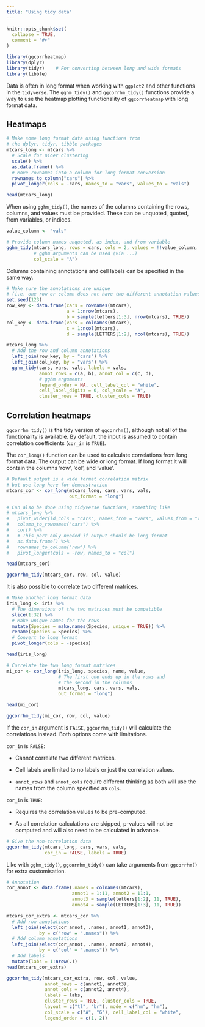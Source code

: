 ```yaml
---
title: "Using tidy data"
---
```


```r
knitr::opts_chunk$set(
  collapse = TRUE,
  comment = "#>"
)
```

```r
library(ggcorrheatmap)
library(dplyr)
library(tidyr)    # For converting between long and wide formats
library(tibble)
```

Data is often in long format when working with `ggplot2` and other functions in the `tidyverse`. The `gghm_tidy()` and `ggcorrhm_tidy()` functions provide a way to use the heatmap plotting functionality of `ggcorrheatmap` with long format data.

## Heatmaps

```r
# Make some long format data using functions from
# the dplyr, tidyr, tibble packages
mtcars_long <- mtcars %>%
  # Scale for nicer clustering
  scale() %>%
  as.data.frame() %>%
  # Move rownames into a column for long format conversion
  rownames_to_column("cars") %>%
  pivot_longer(cols = -cars, names_to = "vars", values_to = "vals")

head(mtcars_long)
```

When using `gghm_tidy()`, the names of the columns containing the rows, columns, and values must be provided. These can be unquoted, quoted, from variables, or indices.

```r
value_column <- "vals"

# Provide column names unquoted, as index, and from variable
gghm_tidy(mtcars_long, rows = cars, cols = 2, values = !!value_column,
          # gghm arguments can be used (via ...)
          col_scale = "A")
```

Columns containing annotations and cell labels can be specified in the same way.

```r
# Make sure the annotations are unique
# (i.e. one row or column does not have two different annotation values)
set.seed(123)
row_key <- data.frame(cars = rownames(mtcars),
                      a = 1:nrow(mtcars),
                      b = sample(letters[1:3], nrow(mtcars), TRUE))
col_key <- data.frame(vars = colnames(mtcars),
                      c = 1:ncol(mtcars),
                      d = sample(LETTERS[1:2], ncol(mtcars), TRUE))

mtcars_long %>%
  # Add the row and column annotations
  left_join(row_key, by = "cars") %>%
  left_join(col_key, by = "vars") %>%
  gghm_tidy(cars, vars, vals, labels = vals,
            annot_rows = c(a, b), annot_col = c(c, d),
            # gghm arguments
            legend_order = NA, cell_label_col = "white",
            cell_label_digits = 0, col_scale = "A",
            cluster_rows = TRUE, cluster_cols = TRUE)
```


## Correlation heatmaps

`ggcorrhm_tidy()` is the tidy version of `ggcorrhm()`, although not all of the functionality is available. By default, the input is assumed to contain correlation coefficients (`cor_in` is `TRUE`).

The `cor_long()` function can be used to calculate correlations from long format data. The output can be wide or long format. If long format it will contain the columns 'row', 'col', and 'value'.

```r
# Default output is a wide format correlation matrix
# but use long here for demonstration
mtcars_cor <- cor_long(mtcars_long, cars, vars, vals,
                       out_format = "long")

# Can also be done using tidyverse functions, something like
# mtcars_long %>%
#   pivot_wider(id_cols = "cars", names_from = "vars", values_from = "vals") %>%
#   column_to_rownames("cars") %>%
#   cor() %>%
#   # This part only needed if output should be long format
#   as.data.frame() %>%
#   rownames_to_column("row") %>%
#   pivot_longer(cols = -row, names_to = "col")

head(mtcars_cor)
```

```r
ggcorrhm_tidy(mtcars_cor, row, col, value)
```

It is also possible to correlate two different matrices.

```r
# Make another long format data
iris_long <- iris %>%
  # The dimensions of the two matrices must be compatible
  slice(1:32) %>%
  # Make unique names for the rows
  mutate(Species = make.names(Species, unique = TRUE)) %>%
  rename(species = Species) %>%
  # Convert to long format
  pivot_longer(cols = -species)

head(iris_long)
```

```r
# Correlate the two long format matrices
mi_cor <- cor_long(iris_long, species, name, value,
                   # The first one ends up in the rows and
                   # the second in the columns
                   mtcars_long, cars, vars, vals,
                   out_format = "long")

head(mi_cor)
```

```r
ggcorrhm_tidy(mi_cor, row, col, value)
```


If the `cor_in` argument is `FALSE`, `ggcorrhm_tidy()` will calculate the correlations instead. Both options come with limitations.

`cor_in` is `FALSE`:

* Cannot correlate two different matrices.

* Cell labels are limited to no labels or just the correlation values.

* `annot_rows` and `annot_cols` require different thinking as both will use the names from the column specified as `cols`.

`cor_in` is `TRUE`:

* Requires the correlation values to be pre-computed.

* As all correlation calculations are skipped, p-values will not be computed and will also need to be calculated in advance.

```r
# Give the non-correlation data
ggcorrhm_tidy(mtcars_long, cars, vars, vals,
              cor_in = FALSE, labels = TRUE)
```

Like with `gghm_tidy()`, `ggcorrhm_tidy()` can take arguments from `ggcorrhm()` for extra customisation.

```r
# Annotation
cor_annot <- data.frame(.names = colnames(mtcars),
                        annot1 = 1:11, annot2 = 11:1,
                        annot3 = sample(letters[1:2], 11, TRUE),
                        annot4 = sample(LETTERS[1:3], 11, TRUE))

mtcars_cor_extra <- mtcars_cor %>%
  # Add row annotations
  left_join(select(cor_annot, .names, annot1, annot3),
            by = c("row" = ".names")) %>%
  # Add column annotations
  left_join(select(cor_annot, .names, annot2, annot4),
            by = c("col" = ".names")) %>%
  # Add labels
  mutate(labs = 1:nrow(.))
head(mtcars_cor_extra)
```

```r
ggcorrhm_tidy(mtcars_cor_extra, row, col, value,
              annot_rows = c(annot1, annot3),
              annot_cols = c(annot2, annot4),
              labels = labs,
              cluster_rows = TRUE, cluster_cols = TRUE,
              layout = c("tl", "br"), mode = c("hm", "hm"),
              col_scale = c("A", "G"), cell_label_col = "white",
              legend_order = c(1, 2))
```

